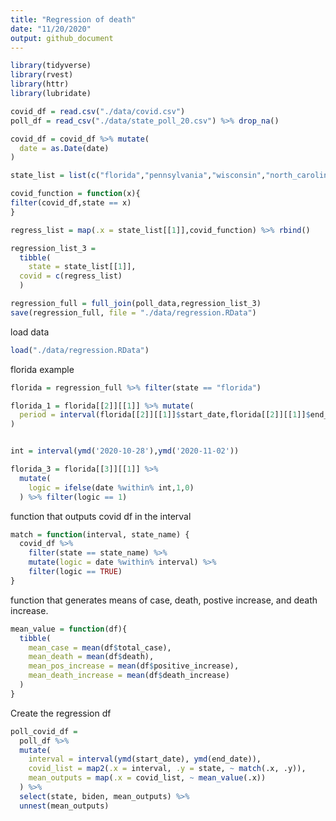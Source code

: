 ```yaml
---
title: "Regression of death"
date: "11/20/2020"
output: github_document
---
```


```r
library(tidyverse)
library(rvest)
library(httr)
library(lubridate)
```


```r
covid_df = read.csv("./data/covid.csv") 
poll_df = read_csv("./data/state_poll_20.csv") %>% drop_na()

covid_df = covid_df %>% mutate(
  date = as.Date(date)
)
```

```r
state_list = list(c("florida","pennsylvania","wisconsin","north_carolina","michigan","ohio","minnesota","iowa", "arizona","nevada","texas","georgia","virginia","new_hampshire","maine","colorado","new_mexico"))
```

```r
covid_function = function(x){
filter(covid_df,state == x)
}
```

```r
regress_list = map(.x = state_list[[1]],covid_function) %>% rbind()

regression_list_3 = 
  tibble(
    state = state_list[[1]],
  covid = c(regress_list)
  )

regression_full = full_join(poll_data,regression_list_3)
save(regression_full, file = "./data/regression.RData")
```

load data
```r
load("./data/regression.RData")
```


florida example

```r
florida = regression_full %>% filter(state == "florida")

florida_1 = florida[[2]][[1]] %>% mutate(
  period = interval(florida[[2]][[1]]$start_date,florida[[2]][[1]]$end_date)
)


int = interval(ymd('2020-10-28'),ymd('2020-11-02'))

florida_3 = florida[[3]][[1]] %>% 
  mutate(
    logic = ifelse(date %within% int,1,0)
  ) %>% filter(logic == 1)

```


function that outputs covid df in the interval

```r
match = function(interval, state_name) {
  covid_df %>%
    filter(state == state_name) %>% 
    mutate(logic = date %within% interval) %>% 
    filter(logic == TRUE)
}
```

function that generates means of case, death, postive increase, and death increase.

```r
mean_value = function(df){
  tibble(
    mean_case = mean(df$total_case),
    mean_death = mean(df$death),
    mean_pos_increase = mean(df$positive_increase),
    mean_death_increase = mean(df$death_increase)
  ) 
}

```


Create the regression df

```r
poll_covid_df = 
  poll_df %>% 
  mutate(
    interval = interval(ymd(start_date), ymd(end_date)),
    covid_list = map2(.x = interval, .y = state, ~ match(.x, .y)),
    mean_outputs = map(.x = covid_list, ~ mean_value(.x))
  ) %>% 
  select(state, biden, mean_outputs) %>% 
  unnest(mean_outputs)

```

